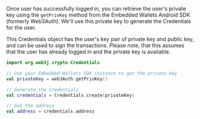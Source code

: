 Once user has successfully logged in, you can retrieve the user's private key using the `getPrivKey` method from the Embedded Wallets Android SDK (formerly Web3Auth). We'll use this private key to generate the Credentials for the user.

This Credentials object has the user's key pair of private key and public key, and can be used to sign the transactions. Please note, that this assumes that the user has already logged in and the private key is available.

```kotlin
import org.web3j.crypto.Credentials

// Use your Embedded Wallets SDK instance to get the private key
val privateKey = web3Auth.getPrivKey()

// Generate the Credentials
val credentials = Credentials.create(privateKey)

// Get the address
val address = credentials.address
```
